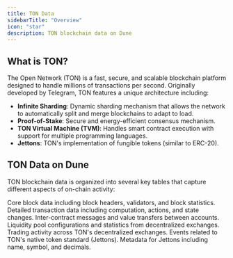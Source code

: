 ```yaml
---
title: TON Data
sidebarTitle: "Overview"
icon: "star"
description: TON blockchain data on Dune
---
```


## What is TON?

The Open Network (TON) is a fast, secure, and scalable blockchain platform designed to handle millions of transactions per second. Originally developed by Telegram, TON features a unique architecture including:

- **Infinite Sharding**: Dynamic sharding mechanism that allows the network to automatically split and merge blockchains to adapt to load.
- **Proof-of-Stake**: Secure and energy-efficient consensus mechanism.
- **TON Virtual Machine (TVM)**: Handles smart contract execution with support for multiple programming languages.
- **Jettons**: TON's implementation of fungible tokens (similar to ERC-20).

## TON Data on Dune

TON blockchain data is organized into several key tables that capture different aspects of on-chain activity:

<CardGroup cols={2}>
  <Card title="Blocks" icon="cube" href="/data-catalog/ton/blocks">
    Core block data including block headers, validators, and block statistics.
  </Card>

  <Card title="Transactions" icon="arrow-right-arrow-left" href="/data-catalog/ton/transactions">
    Detailed transaction data including computation, actions, and state changes.
  </Card>

  <Card title="Messages" icon="envelope" href="/data-catalog/ton/messages">
    Inter-contract messages and value transfers between accounts.
  </Card>

  <Card title="DEX Pools" icon="water" href="/data-catalog/ton/dex_pools">
    Liquidity pool configurations and statistics from decentralized exchanges.
  </Card>

  <Card title="DEX Trades" icon="arrows-rotate" href="/data-catalog/ton/dex_trades">
    Trading activity across TON's decentralized exchanges.
  </Card>

  <Card title="Jetton Events" icon="token" href="/data-catalog/ton/jetton_events">
    Events related to TON's native token standard (Jettons).
  </Card>

  <Card title="Jetton Metadata" icon="circle-info" href="/data-catalog/ton/jetton_metadata">
    Metadata for Jettons including name, symbol, and decimals.
  </Card>
</CardGroup>
